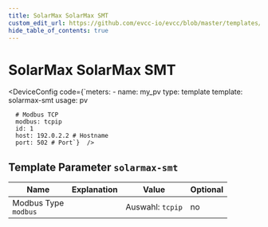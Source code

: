```yaml
---
title: SolarMax SolarMax SMT
custom_edit_url: https://github.com/evcc-io/evcc/blob/master/templates/definition/meter/solarmax-smt.yaml
hide_table_of_contents: true
---
```



# SolarMax SolarMax SMT

<div className="device-detail-container">
  <div className="device-detail-content">
    <DeviceFeatures features="" />

<DeviceConfig code={`meters:
    - name: my_pv
      type: template
      template: solarmax-smt
      usage: pv
      
      # Modbus TCP
      modbus: tcpip
      id: 1
      host: 192.0.2.2 # Hostname
      port: 502 # Port`}  />
  </div>
  <div className="device-detail-icon">
    <evcc-icon
      type="meter"
      name="solarmax-solarmax-smt"
      size="400px"
      alt="SolarMax SolarMax SMT"
      className="device-detail-icon-img"
    ></evcc-icon>
  </div>
</div>

## Template Parameter `solarmax-smt`

| Name | Explanation | Value | Optional |
|-----------|-------------|-------|----------|
| Modbus Type<br/>`modbus` |  | Auswahl: `tcpip` | no |

